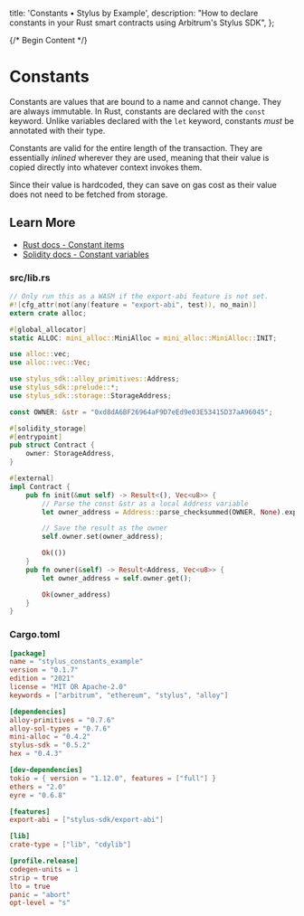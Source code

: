   title: 'Constants • Stylus by Example',
  description: "How to declare constants in your Rust smart contracts using Arbitrum's Stylus SDK",
};

{/* Begin Content */}

# Constants

Constants are values that are bound to a name and cannot change. They are always immutable. In Rust, constants are declared with the `const` keyword. Unlike variables declared with the `let` keyword, constants _must_ be annotated with their type.

Constants are valid for the entire length of the transaction. They are essentially _inlined_ wherever they are used, meaning that their value is copied directly into whatever context invokes them.

Since their value is hardcoded, they can save on gas cost as their value does not need to be fetched from storage.

## Learn More

- [Rust docs - Constant items](https://doc.rust-lang.org/reference/items/constant-items.html)
- [Solidity docs - Constant variables](https://docs.soliditylang.org/en/v0.8.19/contracts.html#constant)

### src/lib.rs

```rust
// Only run this as a WASM if the export-abi feature is not set.
#![cfg_attr(not(any(feature = "export-abi", test)), no_main)]
extern crate alloc;

#[global_allocator]
static ALLOC: mini_alloc::MiniAlloc = mini_alloc::MiniAlloc::INIT;

use alloc::vec;
use alloc::vec::Vec;

use stylus_sdk::alloy_primitives::Address;
use stylus_sdk::prelude::*;
use stylus_sdk::storage::StorageAddress;

const OWNER: &str = "0xd8dA6BF26964aF9D7eEd9e03E53415D37aA96045";

#[solidity_storage]
#[entrypoint]
pub struct Contract {
    owner: StorageAddress,
}

#[external]
impl Contract {
    pub fn init(&mut self) -> Result<(), Vec<u8>> {
        // Parse the const &str as a local Address variable
        let owner_address = Address::parse_checksummed(OWNER, None).expect("Invalid address");

        // Save the result as the owner
        self.owner.set(owner_address);

        Ok(())
    }
    pub fn owner(&self) -> Result<Address, Vec<u8>> {
        let owner_address = self.owner.get();

        Ok(owner_address)
    }
}

```

### Cargo.toml

```toml
[package]
name = "stylus_constants_example"
version = "0.1.7"
edition = "2021"
license = "MIT OR Apache-2.0"
keywords = ["arbitrum", "ethereum", "stylus", "alloy"]

[dependencies]
alloy-primitives = "0.7.6"
alloy-sol-types = "0.7.6"
mini-alloc = "0.4.2"
stylus-sdk = "0.5.2"
hex = "0.4.3"

[dev-dependencies]
tokio = { version = "1.12.0", features = ["full"] }
ethers = "2.0"
eyre = "0.6.8"

[features]
export-abi = ["stylus-sdk/export-abi"]

[lib]
crate-type = ["lib", "cdylib"]

[profile.release]
codegen-units = 1
strip = true
lto = true
panic = "abort"
opt-level = "s"
```
